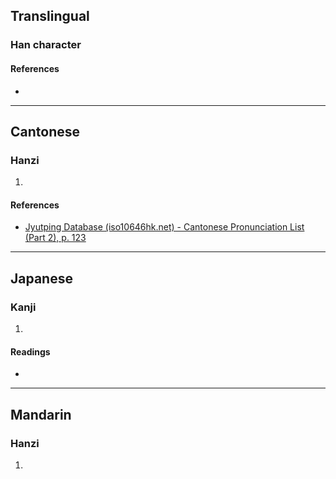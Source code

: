 {{character info/new}}
==Translingual==

===Han character===
{{Han char|rn=72|rad=日|as=10|sn=14|four=62018|canj=AUMT|ids=⿰日豈}}

====References====
* {{Han ref|kx=0498.420|dkj=14088|dj=0867.200|hdz=21530.050|uh=669F|ud=26271|bh=E1F8|bd=57848}}

----

==Cantonese==

===Hanzi===
{{yue-hanzi|jyut=[[hoi2]]|y=hoi2}}

# {{defn|lang=yue|sort=日10}}

====References====
* [http://www.iso10646hk.net/jp/document/download.jsp Jyutping Database (iso10646hk.net) - Cantonese Pronunciation List (Part 2), p. 123]

----

==Japanese==

===Kanji===
{{ja-kanji|grade=|rs=日10}}

# {{defn|lang=ja|sort=日10}}

====Readings====
* {{ja-readings|on=[[かい]] (kai)|kun=[[てらい]] (terai)}}

----

==Mandarin==

===Hanzi===
{{cmn-hanzi|pin=[[kǎi]] ([[kai3]])|wg=k'ai<sup>3</sup>}}

# {{defn|lang=cmn|sort=日10}}